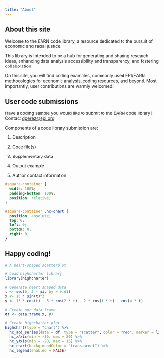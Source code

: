 ```yaml
---
title: "About"
---
```


## About this site

Welcome to the EARN code library, a resource dedicated to the pursuit of economic and racial justice.

This library is intended to be a hub for generating and sharing research ideas, enhancing data analysis accessibility and transparency, and fostering collaboration.

On this site, you will find coding examples, commonly used EPI/EARN methodologies for economic analysis, coding resources, and beyond. Most importantly, user contributions are warmly welcomed!

## User code submissions

Have a coding sample you would like to submit to the EARN code library? Contact [dperez\@epi.org](mailto:dperez@epi.org)

Components of a code library submission are:

1.  Description​

2.  Code file(s)​

3.  Supplementary data​

4.  Output example

5.  Author contact information

```css
#square-container {
  width: 100%;
  padding-bottom: 100%;
  position: relative;
}

#square-container .hc-chart {
  position: absolute;
  top: 0;
  left: 0;
  bottom: 0;
  right: 0;
}
```

## Happy coding!

::: {#square-container}
```r
# A heart-shaped scatterplot

# Load highcharter library
library(highcharter)

# Generate heart-shaped data
t <- seq(0, 2 * pi, by = 0.01)
x <- 16 * sin(t)^3
y <- 13 * cos(t) - 5 * cos(2 * t) - 2 * cos(3 * t) - cos(4 * t)

# Create our data frame
df <- data.frame(x, y)

# Create highcharter plot
highchart(type = "chart") %>% 
  hc_add_series(data = df, type = "scatter", color = "red", marker = list(radius = 2)) %>% 
  hc_xAxis(min = -20, max = 20) %>% 
  hc_yAxis(min = -20, max = 15) %>% 
  hc_chart(backgroundColor = "transparent") %>% 
  hc_legend(enabled = FALSE)
```
:::